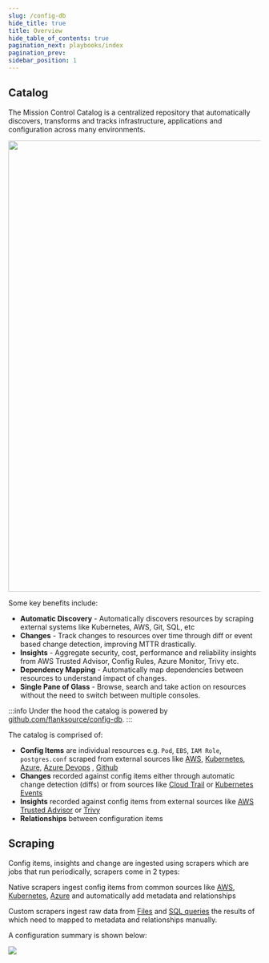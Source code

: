 ```yaml
---
slug: /config-db
hide_title: true
title: Overview
hide_table_of_contents: true
pagination_next: playbooks/index
pagination_prev:
sidebar_position: 1
---
```


## Catalog

The Mission Control Catalog is a centralized repository that automatically discovers, transforms and tracks infrastructure, applications and configuration across many environments.



<img src="/img/config-db.svg" width="900px" className='pb-10'></img>



Some key benefits include:

* **Automatic Discovery** - Automatically discovers resources by scraping external systems like Kubernetes, AWS, Git, SQL, etc
* **Changes** - Track changes to resources over time through diff or event based change detection, improving MTTR drastically.
* **Insights** - Aggregate security, cost, performance and reliability insights from AWS Trusted Advisor, Config Rules, Azure Monitor, Trivy etc.
* **Dependency Mapping** - Automatically map dependencies between resources to understand impact of changes.
* **Single Pane of Glass** - Browse, search and take action on resources without the need to switch between multiple consoles.

:::info
Under the hood the catalog is powered by [github.com/flanksource/config-db](https://github.com/flanksource/config-db).
:::

The catalog is comprised of:

* **Config Items** are individual resources e.g. `Pod`, `EBS`, `IAM Role`, `postgres.conf` scraped from external sources like  [AWS](/config-db/scrapers/aws), [Kubernetes](/config-db/scrapers/kubernetes), [Azure](/config-db/scrapers/azure), [Azure Devops](/config-db/scrapers/azure-devops) , [Github](/config-db/scrapers/github)
* **Changes** recorded against config items either through automatic change detection (diffs) or from sources like [Cloud Trail](/config-db/scrapers/aws#cloudtrail) or [Kubernetes Events](/config-db/scrapers/kubernetes#events)
* **Insights** recorded against config items from external sources like [AWS Trusted Advisor](/config-db/scrapers/aws#trusted-advisor) or [Trivy](/config-db/scrapers/trivy)
* **Relationships** between configuration items


## Scraping

Config items, insights and change are ingested using scrapers which are jobs that run periodically, scrapers come in 2 types:

<Step step={1} name="Native" style="list">


Native scrapers ingest config items from common sources like [AWS](/config-db/scrapers/aws), [Kubernetes](/config-db/scrapers/kubernetes), [Azure](/config-db/scrapers/azure) and automatically add metadata and relationships
</Step>

<Step step={2} name="Custom" style="list">

Custom scrapers ingest raw data from [Files](/config-db/scrapers/custom/file) and [SQL queries](/config-db/scrapers/custom/sql) the results of which need to mapped to metadata and relationships manually.

</Step>


A configuration summary is shown below:

![](/img/config-db.png)
